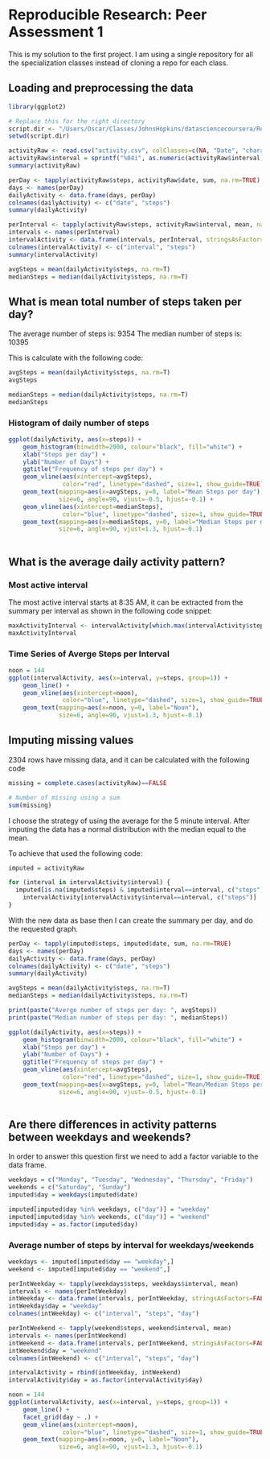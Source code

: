 # Reproducible Research: Peer Assessment 1

This is my solution to the first project. 
I am using a single repository for all the specialization classes instead of cloning a repo for each class.

## Loading and preprocessing the data


```r
library(ggplot2)

# Replace this for the right directory 
script.dir <- "/Users/Oscar/Classes/JohnsHopkins/datasciencecoursera/ReproducibleResearch/Project_1"
setwd(script.dir)

activityRaw <- read.csv("activity.csv", colClasses=c(NA, "Date", "character"), stringsAsFactors=FALSE)
activityRaw$interval = sprintf("%04i", as.numeric(activityRaw$interval))
summary(activityRaw)

perDay <- tapply(activityRaw$steps, activityRaw$date, sum, na.rm=TRUE)
days <- names(perDay)
dailyActivity <- data.frame(days, perDay)
colnames(dailyActivity) <- c("date", "steps")
summary(dailyActivity)

perInterval <- tapply(activityRaw$steps, activityRaw$interval, mean, na.rm=TRUE)
intervals <- names(perInterval)
intervalActivity <- data.frame(intervals, perInterval, stringsAsFactors=FALSE)
colnames(intervalActivity) <- c("interval", "steps")
summary(intervalActivity)

avgSteps = mean(dailyActivity$steps, na.rm=T)
medianSteps = median(dailyActivity$steps, na.rm=T)


```

## What is mean total number of steps taken per day?

The average number of steps is: 9354
The median number of steps is: 10395

This is calculate with the following code:
```r
avgSteps = mean(dailyActivity$steps, na.rm=T)
avgSteps

medianSteps = median(dailyActivity$steps, na.rm=T)
medianSteps
```

### Histogram of daily number of steps
```r

ggplot(dailyActivity, aes(x=steps)) + 
    geom_histogram(binwidth=2000, colour="black", fill="white") +
    xlab("Steps per day") +
    ylab("Number of Days") +
    ggtitle("Frequency of steps per day") +
    geom_vline(aes(xintercept=avgSteps),   
               color="red", linetype="dashed", size=1, show_guide=TRUE) +
    geom_text(mapping=aes(x=avgSteps, y=0, label="Mean Steps per day"), 
              size=6, angle=90, vjust=-0.5, hjust=-0.1) +
    geom_vline(aes(xintercept=medianSteps),   
               color="blue", linetype="dashed", size=1, show_guide=TRUE) +
    geom_text(mapping=aes(x=medianSteps, y=0, label="Median Steps per day"), 
              size=6, angle=90, vjust=1.3, hjust=-0.1) 
    
```

## What is the average daily activity pattern?

### Most active interval
The most active interval starts at 8:35 AM, it can be extracted from the summary per interval as shown in the following code snippet:

```r
maxActivityInterval <- intervalActivity[which.max(intervalActivity$steps),1]
maxActivityInterval
```

### Time Series of Averge Steps per Interval
```r
noon = 144
ggplot(intervalActivity, aes(x=interval, y=steps, group=1)) +
    geom_line() +
    geom_vline(aes(xintercept=noon),   
               color="blue", linetype="dashed", size=1, show_guide=TRUE) +
    geom_text(mapping=aes(x=noon, y=0, label="Noon"), 
              size=6, angle=90, vjust=1.3, hjust=-0.1) 
```

## Imputing missing values

2304 rows have missing data, and it can be calculated with the following code
```r
missing = complete.cases(activityRaw)==FALSE

# Number of missing using a sum
sum(missing)

```

I choose the strategy of using the average for the 5 minute interval. After imputing the data has a normal distribution with the median equal to the mean.

To achieve that used the following code:
```r
imputed = activityRaw

for (interval in intervalActivity$interval) {
  imputed[is.na(imputed$steps) & imputed$interval==interval, c("steps")] = 
    intervalActivity[intervalActivity$interval==interval, c("steps")] 
}
```

With the new data as base then I can create the summary per day, and do the requested graph.
```r

perDay <- tapply(imputed$steps, imputed$date, sum, na.rm=TRUE)
days <- names(perDay)
dailyActivity <- data.frame(days, perDay)
colnames(dailyActivity) <- c("date", "steps")
summary(dailyActivity)

avgSteps = mean(dailyActivity$steps, na.rm=T)
medianSteps = median(dailyActivity$steps, na.rm=T)

print(paste("Averge number of steps per day: ", avgSteps))
print(paste("Median number of steps per day: ", medianSteps))

ggplot(dailyActivity, aes(x=steps)) + 
    geom_histogram(binwidth=2000, colour="black", fill="white") +
    xlab("Steps per day") +
    ylab("Number of Days") +
    ggtitle("Frequency of steps per day") +
    geom_vline(aes(xintercept=avgSteps),   
               color="red", linetype="dashed", size=1, show_guide=TRUE) +
    geom_text(mapping=aes(x=avgSteps, y=0, label="Mean/Median Steps per day"), 
              size=6, angle=90, vjust=-0.5, hjust=-0.1) 
    
```

## Are there differences in activity patterns between weekdays and weekends?

In order to answer this question first we need to add a factor variable to the data frame.

```r
weekdays = c("Monday", "Tuesday", "Wednesday", "Thursday", "Friday")
weekends = c("Saturday", "Sunday")
imputed$day = weekdays(imputed$date)

imputed[imputed$day %in% weekdays, c("day")] = "weekday"
imputed[imputed$day %in% weekends, c("day")] = "weekend"
imputed$day = as.factor(imputed$day)

```

### Average number of steps by interval for weekdays/weekends
```r
weekdays <- imputed[imputed$day == "weekday",]
weekend <- imputed[imputed$day == "weekend",]

perIntWeekday <- tapply(weekdays$steps, weekdays$interval, mean)
intervals <- names(perIntWeekday)
intWeekday <- data.frame(intervals, perIntWeekday, stringsAsFactors=FALSE)
intWeekday$day = "weekday"
colnames(intWeekday) <- c("interval", "steps", "day")

perIntWeekend <- tapply(weekend$steps, weekend$interval, mean)
intervals <- names(perIntWeekend)
intWeekend <- data.frame(intervals, perIntWeekend, stringsAsFactors=FALSE)
intWeekend$day = "weekend"
colnames(intWeekend) <- c("interval", "steps", "day")

intervalActivity = rbind(intWeekday, intWeekend)
intervalActivity$day = as.factor(intervalActivity$day)

noon = 144
ggplot(intervalActivity, aes(x=interval, y=steps, group=1)) +
    geom_line() +
    facet_grid(day ~ .) +
    geom_vline(aes(xintercept=noon),   
               color="blue", linetype="dashed", size=1, show_guide=TRUE) +
    geom_text(mapping=aes(x=noon, y=0, label="Noon"), 
              size=6, angle=90, vjust=1.3, hjust=-0.1) 
```
